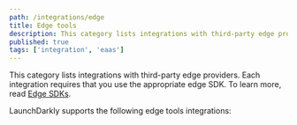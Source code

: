 ```yaml
---
path: /integrations/edge
title: Edge tools
description: This category lists integrations with third-party edge providers. Each integration requires that you use the appropriate edge SDK.
published: true
tags: ['integration', 'eaas']
---
```


This category lists integrations with third-party edge providers. Each integration requires that you use the appropriate edge SDK. To learn more, read [Edge SDKs](/sdk/edge).

LaunchDarkly supports the following edge tools integrations:

<ChildPageList path="/integrations/edge" />
